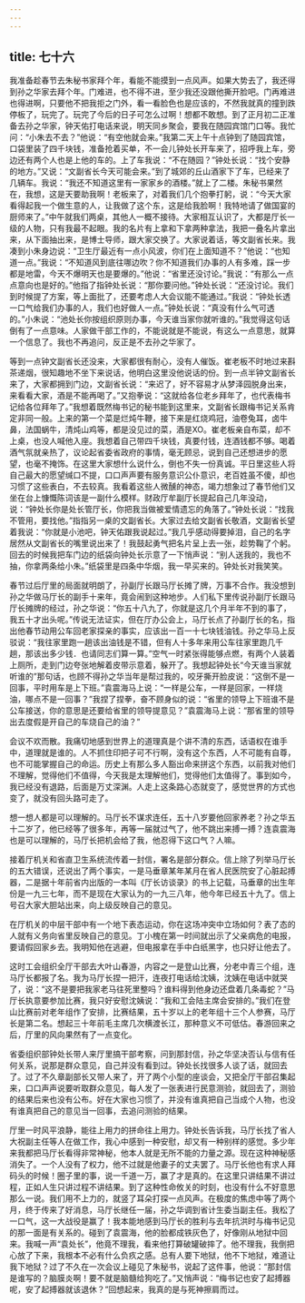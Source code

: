 ```yaml
---
---
---
```

title: 七十六
---



我准备趁春节去朱秘书家拜个年，看能不能摸到一点风声。如果大势去了，我还得到孙之华家去拜个年。门难进，也不得不进，至少我还没跟他撕开脸吧。门再难进也得进啊，只要他不把我拒之门外，看一看脸色也是应该的，不然我就真的撞到跌停板了，玩完了。玩完了今后的日子可怎么过啊！想都不敢想。到了正月初二正准备去孙之华家，钟天佑打电话来说，明天同乡聚会，要我在随园宾馆门口等。我忙问：“小朱去不去？”他说：“有空他就会来。”我第二天上午十点钟到了随园宾馆，口袋里装了四千块钱，准备抢着买单，不一会儿钟处长开车来了，招呼我上车，旁边还有两个人也是上他的车的。上了车我说：“不在随园？”钟处长说：“找个安静的地方。”又说：“文副省长今天可能会来。”到了城郊的丘山酒家下了车，已经来了几辆车。我说：“我还不知道这里有一家家乡的酒楼。”就上了二楼。朱秘书果然在，我想，这是天要助我啊！老板来了，对着我们几个抱拳打躬，说：“今天大家看得起我一个做生意的人，让我做了这个东，这是给我脸啊！我特地请了做国宴的厨师来了。”中午就我们两桌，其他人一概不接待。大家相互认识了，大都是厅长一级的人物，只有我最不起眼。我的名片有上拿和下拿两种拿法，我把一叠名片拿出来，从下面抽出来，是博士导师，跟大家交换了。大家说着话，等文副省长来。我凑到小朱身边说：“卫生厅最近有一点小风波，你们在上面知道不？”他说：“也知道一点。”我说：“不知道风到底往哪边吹？你不知道我们办事的人有多难，踩一步都是地雷，今天不爆明天也是要爆的。”他说：“省里还没讨论。”我说：“有那么一点点意向也是好的。”他指了指钟处长说：“那你要问他。”钟处长说：“还没讨论。我们到时候提了方案，等上面批了，还要考虑人大会议能不能通过。”我说：“钟处长透一口气给我们办事的人，我们也好做人一点。”钟处长说：“真没有什么气可透的。”小朱说：“池处长你按组织原则办事，今天谁当家你就听谁的。”我觉得这句话倒有了一点意味。人家做干部工作的，不能说就是不能说，有这么一点意思，就算一个信息了。我也不再追问，反正是不去孙之华家了。

等到一点钟文副省长还没来，大家都很有耐心，没有人催饭。崔老板不时地过来斟茶递烟，很知趣地不坐下来说话，他明白这里没他说话的份。到一点半钟文副省长来了，大家都拥到门边，文副省长说：“来迟了，好不容易才从梦泽园脱身出来，来看看大家，酒是不能再喝了。”又抱拳说：“这就给各位老乡拜年了，也代表梅书记给各位拜年了。”我想着既然梅书记的秘书能到这里来，文副省长跟梅书记关系肯定非同一般。上来的第一个菜是烂炖牛鞭，接下来是红烧鸡冠，油卷兔耳，卤牛鼻，法国蜗牛，清炖山鸡等，都是没见过的菜，酒是XO。崔老板亲自布菜，却不上桌，也没人喊他入座。我想着自己带四千块钱，真要付钱，连酒钱都不够。喝着酒气氛就亲热了，议论起省委省政府的事情，毫无顾忌，说到自己还想进步的愿望，也毫不掩饰。在这里大家想什么说什么，倒也不失一份真诚。平日里这些人将自己最大的愿望缄口不提，口口声声要有服务意识公仆意识，老百姓虽不傻，却也习惯了这些表白，不去较真。我看着这些人微醺的神态，竭力想象过了春节他们又坐在台上慷慨陈词该是一副什么模样。财政厅牟副厅长提起自己几年没动，说：“钟处长你是处长管厅长，你把我当做被爱情遗忘的角落了。”钟处长说：“找我不管用，要找他。”指指另一桌的文副省长。大家过去给文副省长敬酒，文副省长望着我说：“你就是小池吧，钟天佑跟我说起过。”我几乎感动得要掉泪，自己的名字居然从文副省长的嘴里说出来了！我鼓起勇气把名片呈上去一张，趁势鞠了个躬。回去的时候我把车门边的纸袋向钟处长示意了一下悄声说：“别人送我的，我也不抽，你拿两条给小朱。”纸袋里是四条中华烟，我一早买来的。钟处长对我笑笑。

春节过后厅里的局面就明朗了，孙副厅长跟马厅长摊了牌，万事不合作。我没想到孙之华做马厅长的副手十来年，竟会闹到这种地步。人们私下里传说孙副厅长跟马厅长摊牌的经过，孙之华说：“你五十八九了，你就是这几个月半年不到的事了，我五十才出头呢。”传说无法证实，但在厅办公会上，马厅长点了孙副厅长的名，指出他春节动用公车回老家探亲的事实，应该出一百一十七块钱油钱。孙之华马上反驳说：“我往家里跑一趟该出油钱是不错，但有人十多年来用公车往家里跑几千趟，那该出多少钱．也请同志们算一算。”空气一时紧张得能够点燃，有两个人装着上厕所，走到门边夸张地解着皮带示意着，躲开了。我想起钟处长“今天谁当家就听谁的”那句话，也顾不得孙之华当年是帮过我的，咬牙撕开脸皮说：“这倒不是一回事，平时用车是上下班。”袁震海马上说：“一样是公车，一样是回家，一样烧油，哪点不是一回事？”我捏了捏拳，奋不顾身似的说：“省里的领导上下班谁不是公车接送，你的意思是还要给省里的领导提意见？”袁震海马上说：“那省里的领导出去度假是开自己的车烧自己的油？”

会议不欢而散。我痛切地感到世界上的道理真是个讲不清的东西，话语权在谁手中，道理就是谁的。人不抓住印把子可不行啊，没有这个东西，人不可能有自尊，也不可能掌握自己的命运。历史上有那么多人豁出命来拼这个东西，以前我对他们不理解，觉得他们不值得，今天我是太理解他们，觉得他们太值得了。事到如今，我已经没有退路，后面是万丈深渊。人走上这条路心态就变了，感觉世界的方式也变了，就没有回头路可走了。

想一想人都是可以理解的。马厅长不谋求连任，五十八岁要他回家养老？孙之华五十二岁了，他已经等了很多年，再等一届就过气了，他不跳出来搏一搏？连袁震海也是可以理解的，马厅长把机会给了我，他忍得下这口气？人嘛。

接着厅机关和省直卫生系统流传着一封信，署名是部分群众。信上除了列举马厅长的五大错误，还说出了两个事实，一是马垂章某年某月在省人民医院安了心脏起搏器，二是据十年前省内出版的一本叫《厅长访谈录》的书上记载，马垂章的出生年份是一九三七年，而不是现在大家认为的一九三八年，他今年已经五十九了。信上号召大家大胆站出来，向上级反映自己的意见。

在厅机关的中层干部中有一个地下表态运动，你在这场冲突中立场如何？表了态的人就有义务向省里反映自己的意见。丁小槐在第一时间就出示了父亲病危的电报，要请假回家乡去。我明知他在逃避，但电报拿在手中白纸黑字，也只好让他去了。

这时工会组织全厅干部去大叶山春游，内容之一是登山比赛，分老中青三个组，连马厅长都报了名。我为马厅长捏一把汗，连夜打电话给沈姨，沈姨在电话中就哭了，说：“这不是要把我家老马往死里整吗？谁料得到他身边还盘着几条毒蛇？”马厅长执意要参加比赛，我只好安慰沈姨说：“我和工会陆主席会安排的。”我们在登山比赛前对老年组作了安排，比赛结果，五十岁以上的老年组十三个人参赛，马厅长是第二名。想起三十年前毛主席几次横渡长江，那种意义不可低估。春游回来之后，厅里的风向果然有了一点变化。

省委组织部钟处长带人来厅里搞干部考察，问到那封信，孙之华坚决否认与信有任何关系，说那是群众意见，自己并没有看到过。钟处长找很多人谈了话，就回去了。过了不久章副部长又带人来了，开了两个小型的座谈会，又把全厅干部召集起来，口口声声说要听取群众意见，每人发了一张表进行民意测验，就回去了，测验的结果后来也没有公布。好在大家也习惯了，并没有谁真把自己当成个人物，也没有谁真把自己的意见当一回事，去追问测验的结果。

厅里一时风平浪静，能往上用力的拼命往上用力。钟处长告诉我，马厅长找了省人大祝副主任等人在做工作，我心中感到一种安慰，却又有一种别样的感觉。多少年来我都把马厅长看得非常神秘，他本人就是无所不能的力量之源。现在这种神秘感消失了。一个人没有了权力，他不过就是他妻子的丈夫罢了。马厅长他也有求人拜码头的时候！圈子里的事，说一千道一万，赢了才是真的。在这里只讲结果不讲过程，正如人生只讲过程不讲结果。到了这种性命攸关的时刻，也没有什么不好意思那么一说。我们用不上力的，就竖了耳朵打探一点风声。在极度的焦虑中等了两个月，终于传来了好消息，马厅长继任一届，孙之华调到省计生委当副主任。我松了一口气，这一大战役是赢了！我本能地感到马厅长的胜利与去年抗洪时与梅书记见的那一面是有关系的。碰到了袁震海，他的脸都成铁灰色了，好像刚从地狱中回来。我喊一声“袁处长”，他竟不理我，看来他打算破罐破摔了。他不理我，我倒把心放了下来，我根本不必有什么负疚之感。总有人要下地狱，他不下地狱，难道让我下地狱？过了不久在一次会议上碰见了朱秘书，说起了这件事，他说：“那封信是谁写的？脑膜炎啊！要不就是脑髓给狗吃了。”又悄声说：“梅书记也安了起搏器呢，安了起搏器就该退休？”回想起来，我真的是与死神擦肩而过。